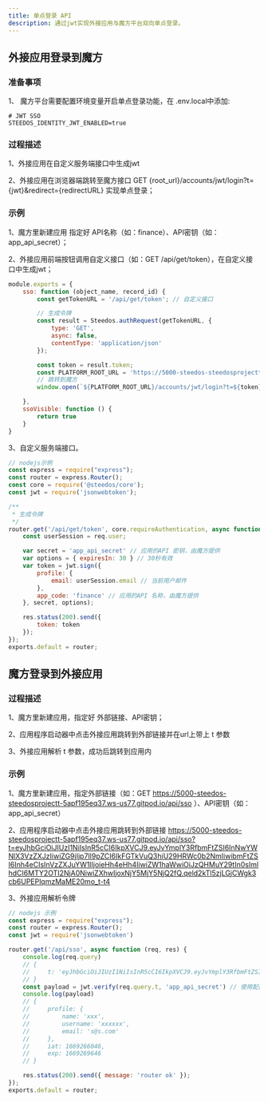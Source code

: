 ```yaml
---
title: 单点登录 API
description: 通过jwt实现外接应用与魔方平台双向单点登录。
---
```


## 外接应用登录到魔方

### 准备事项

1、 魔方平台需要配置环境变量开启单点登录功能，在 .env.local中添加:

```env
# JWT SSO
STEEDOS_IDENTITY_JWT_ENABLED=true
```

### 过程描述

1、外接应用在自定义服务端接口中生成jwt

2、外接应用在浏览器端跳转至魔方接口 GET {root_url}/accounts/jwt/login?t={jwt}&redirect={redirectURL} 实现单点登录；

### 示例

1、魔方里新建应用 指定好 API名称（如：finance）、API密钥（如：app_api_secret）；

2、外接应用前端按钮调用自定义接口（如：GET /api/get/token），在自定义接口中生成jwt；

```js
module.exports = {
    sso: function (object_name, record_id) {
        const getTokenURL = '/api/get/token'; // 自定义接口

        // 生成令牌
        const result = Steedos.authRequest(getTokenURL, {
            type: 'GET',
            async: false,
            contentType: 'application/json'
        });

        const token = result.token;
        const PLATFORM_ROOT_URL = 'https://5000-steedos-steedosprojectt-5apf195eq37.ws-us77.gitpod.io' // 魔方访问地址，由魔方提供
        // 跳转到魔方
        window.open(`${PLATFORM_ROOT_URL}/accounts/jwt/login?t=${token}&redirect=${PLATFORM_ROOT_URL}`, '_blank') // 浏览器打开新窗口

    },
    ssoVisible: function () {
        return true
    }
}
```

3、自定义服务端接口。

```js
// nodejs示例
const express = require("express");
const router = express.Router();
const core = require('@steedos/core');
const jwt = require('jsonwebtoken');

/**
 * 生成令牌
 */
router.get('/api/get/token', core.requireAuthentication, async function (req, res) {
    const userSession = req.user;

    var secret = 'app_api_secret' // 应用的API 密钥，由魔方提供
    var options = { expiresIn: 30 } // 30秒有效
    var token = jwt.sign({
        profile: {
            email: userSession.email // 当前用户邮件
        },
        app_code: 'finance' // 应用的API 名称，由魔方提供
    }, secret, options);

    res.status(200).send({
        token: token
    });
});
exports.default = router;
```

## 魔方登录到外接应用

### 过程描述

1、魔方里新建应用，指定好 外部链接、API密钥；

2、应用程序启动器中点击外接应用跳转到外部链接并在url上带上 t 参数

3、外接应用解析 t 参数，成功后跳转到应用内

### 示例

1、魔方里新建应用，指定外部链接（如：GET https://5000-steedos-steedosprojectt-5apf195eq37.ws-us77.gitpod.io/api/sso ）、API密钥（如：app_api_secret）

2、应用程序启动器中点击外接应用跳转到外部链接 https://5000-steedos-steedosprojectt-5apf195eq37.ws-us77.gitpod.io/api/sso?t=eyJhbGciOiJIUzI1NiIsInR5cCI6IkpXVCJ9.eyJvYmplY3RfbmFtZSI6InNwYWNlX3VzZXJzIiwiZG9jIjp7Il9pZCI6IkFGTkVuQ3hiU29HRWc0b2NmIiwibmFtZSI6Inh4eCIsInVzZXJuYW1lIjoieHh4eHh4IiwiZW1haWwiOiJzQHMuY29tIn0sImlhdCI6MTY2OTI2NjA0NiwiZXhwIjoxNjY5MjY5NjQ2fQ.qeld2kTl5zjLGjCWgk3cb6UPEPlqmzMaME20mo_t-t4

3、外接应用解析令牌

```js
// nodejs 示例
const express = require("express");
const router = express.Router();
const jwt = require('jsonwebtoken')

router.get('/api/sso', async function (req, res) {
    console.log(req.query)
    // {
    //     t: 'eyJhbGciOiJIUzI1NiIsInR5cCI6IkpXVCJ9.eyJvYmplY3RfbmFtZSI6InNwYWNlX3VzZXJzIiwiZG9jIjp7Il9pZCI6IkFGTkVuQ3hiU29HRWc0b2NmIiwibmFtZSI6Inh4eCIsInVzZXJuYW1lIjoieHh4eHh4IiwiZW1haWwiOiJzQHMuY29tIn0sImlhdCI6MTY2OTI2NjA0NiwiZXhwIjoxNjY5MjY5NjQ2fQ.qeld2kTl5zjLGjCWgk3cb6UPEPlqmzMaME20mo_t-t4'
    // }
    const payload = jwt.verify(req.query.t, 'app_api_secret') // 使用配置的 API密钥 验证并解析信息
    console.log(payload)
    // {
    //     profile: {
    //         name: 'xxx',
    //         username: 'xxxxxx',
    //         email: 's@s.com'
    //     },
    //     iat: 1669266046,
    //     exp: 1669269646
    // }

    res.status(200).send({ message: 'router ok' });
});
exports.default = router;
```

